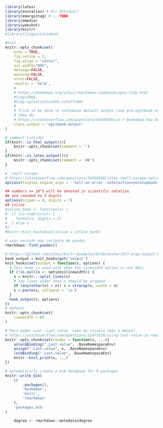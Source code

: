 ```r
library(latex)
library(enotation) # R() RStudio()
library(emargintag) # :::TODO
library(emedia)
library(webshot)
library(knitr)
#library(linguisticsdown)
```


```r
#knit
knitr::opts_chunk$set(
    echo = TRUE, 
    fig.retina = 2, 
    fig.align = "center",
    out.width="80%",
    message=FALSE,
    warning=FALSE,
    error=FALSE,
    results = 'hold',
    #
    # https://bookdown.org/yihui/rmarkdown-cookbook/opts-tidy.html
    #tidy=TRUE, 
    #tidy.opts=list(width.cutoff=60)
    #
    # Trick to be able to customize default output (see pre.egitbook-output in style.css)
    # Idea de:
    # https://stackoverflow.com/questions/65495605/in-r-bookdown-how-do-i-set-the-default-code-output-background-color
    class.output = 'egitbook-output'    
)

# comment (salida)
if(knitr::is_html_output()){
    knitr::opts_chunk$set(comment = '')    
}
if(knitr::is_latex_output()){
    knitr::opts_chunk$set(comment = '##')    
}

# -shell-escape
# https://stackoverflow.com/questions/55459948/latex-shell-escape-options-in-yaml-header-dont-use?noredirect=1#comment97651281_55459948
options(tinytex.engine_args = '-halt-on-error -interaction=nonstopmode -shell-escape') 

## numbers >= 10^5 will be denoted in scientific notation,
## and rounded to 3 digits
options(scipen = 0, digits = 7)
## inline
#inline_hook <- function(x) {
#  if (is.numeric(x)) {
#    format(x, digits = 2)
#  } else x
#}
#knitr::knit_hooks$set(inline = inline_hook)

# usar versión más reciente de pandoc
rmarkdown::find_pandoc()
```

```r
# https://github.com/yihui/knitr-examples/blob/master/077-wrap-output.Rmd
hook_output = knit_hooks$get('output')
knit_hooks$set(output = function(x, options) {
  # this hook is used only when the linewidth option is not NULL
  if (!is.null(n <- options$linewidth)) {
    x = knitr:::split_lines(x)
    # any lines wider than n should be wrapped
    if (any(nchar(x) > n)) x = strwrap(x, width = n)
    x = paste(x, collapse = '\n')
  }
  hook_output(x, options)
})
# default
knitr::opts_chunk$set(
    linewidth = 65
)
```


```r
# Para poder usar .Last.value  como en consola (más o menos)
# https://stackoverflow.com/questions/31475226/using-last-value-in-rmarkdown-knitr
knitr::opts_chunk$set(render = function(x, ...){
    unlockBinding(".Last.value", .BaseNamespaceEnv)
    assign(".Last.value", x, .BaseNamespaceEnv)
    lockBinding(".Last.value", .BaseNamespaceEnv)
    knitr::knit_print(x, ...)
})
```



```r
# automatically create a bib database for R packages
knitr::write_bib(
    c(
        .packages(), 
        'bookdown', 
        'knitr', 
        'rmarkdown'
    ), 
    'packages.bib'
)
```


```r
    degree <- rmarkdown::metadata$degree
```
